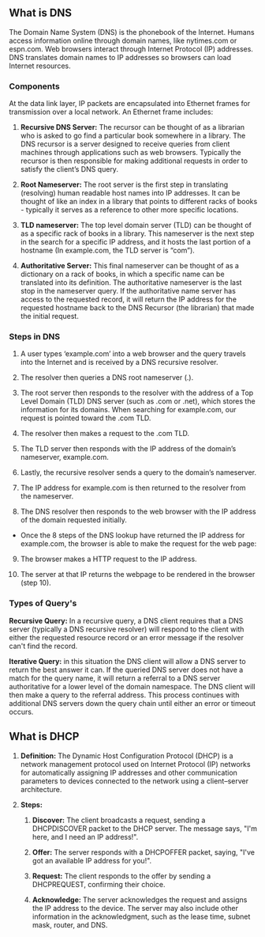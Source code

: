 
<ChatWindow />

## What is DNS

<InstructorTip tip="Ensure each student receives one copy of SANS_TCPIP_Cheatsheet_2024" />

The Domain Name System (DNS) is the phonebook of the Internet. Humans access information online through domain names, like nytimes.com or espn.com. Web browsers interact through Internet Protocol (IP) addresses. DNS translates domain names to IP addresses so browsers can load Internet resources.

### Components

At the data link layer, IP packets are encapsulated into Ethernet frames for transmission over a local network. An Ethernet frame includes:

1. **Recursive DNS Server:**
   The recursor can be thought of as a librarian who is asked to go find a particular book somewhere in a library. The DNS recursor is a server designed to receive queries from client machines through applications such as web browsers. Typically the recursor is then responsible for making additional requests in order to satisfy the client’s DNS query.

2. **Root Nameserver:**
   The root server is the first step in translating (resolving) human readable host names into IP addresses. It can be thought of like an index in a library that points to different racks of books - typically it serves as a reference to other more specific locations.

3. **TLD nameserver:**
   The top level domain server (TLD) can be thought of as a specific rack of books in a library. This nameserver is the next step in the search for a specific IP address, and it hosts the last portion of a hostname (In example.com, the TLD server is “com”).

4. **Authoritative Server:**
   This final nameserver can be thought of as a dictionary on a rack of books, in which a specific name can be translated into its definition. The authoritative nameserver is the last stop in the nameserver query. If the authoritative name server has access to the requested record, it will return the IP address for the requested hostname back to the DNS Recursor (the librarian) that made the initial request.

### Steps in DNS

1. A user types ‘example.com’ into a web browser and the query travels into the Internet and is received by a DNS recursive resolver.

2. The resolver then queries a DNS root nameserver (.).

3. The root server then responds to the resolver with the address of a Top Level Domain (TLD) DNS server (such as .com or .net), which stores the information for its domains. When searching for example.com, our request is pointed toward the .com TLD.

4. The resolver then makes a request to the .com TLD.

5. The TLD server then responds with the IP address of the domain’s nameserver, example.com.

6. Lastly, the recursive resolver sends a query to the domain’s nameserver.

7. The IP address for example.com is then returned to the resolver from the nameserver.

8. The DNS resolver then responds to the web browser with the IP address of the domain requested initially.

- Once the 8 steps of the DNS lookup have returned the IP address for example.com, the browser is able to make the request for the web page:

9. The browser makes a HTTP request to the IP address.

10. The server at that IP returns the webpage to be rendered in the browser (step 10).

### Types of Query's

**Recursive Query:** In a recursive query, a DNS client requires that a DNS server (typically a DNS recursive resolver) will respond to the client with either the requested resource record or an error message if the resolver can't find the record.

**Iterative Query:** in this situation the DNS client will allow a DNS server to return the best answer it can. If the queried DNS server does not have a match for the query name, it will return a referral to a DNS server authoritative for a lower level of the domain namespace. The DNS client will then make a query to the referral address. This process continues with additional DNS servers down the query chain until either an error or timeout occurs.

## What is DHCP

1. **Definition:**
   The Dynamic Host Configuration Protocol (DHCP) is a network management protocol used on Internet Protocol (IP) networks for automatically assigning IP addresses and other communication parameters to devices connected to the network using a client–server architecture.

2. **Steps:**

   1. **Discover:**
      The client broadcasts a request, sending a DHCPDISCOVER packet to the DHCP server. The message says, "I'm here, and I need an IP address!".

   2. **Offer:**
      The server responds with a DHCPOFFER packet, saying, "I've got an available IP address for you!".
   3. **Request:**
      The client responds to the offer by sending a DHCPREQUEST, confirming their choice.

   4. **Acknowledge:**
      The server acknowledges the request and assigns the IP address to the device. The server may also include other information in the acknowledgment, such as the lease time, subnet mask, router, and DNS.
